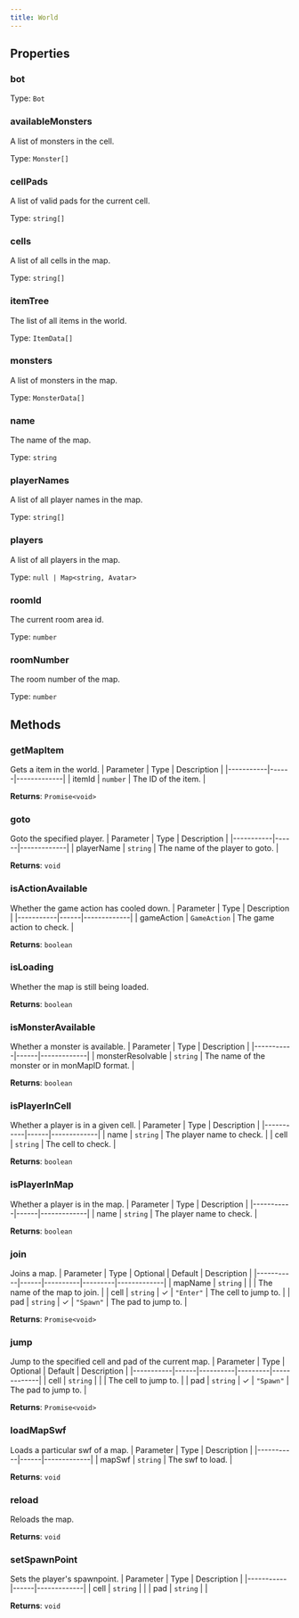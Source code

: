 ```yaml
---
title: World
---
```



## Properties
### bot

Type: `Bot`

### availableMonsters <Badge text="Getter" size="small" />	
A list of monsters in the cell.

Type: `Monster[]`

### cellPads <Badge text="Getter" size="small" />	
A list of valid pads for the current cell.

Type: `string[]`

### cells <Badge text="Getter" size="small" />	
A list of all cells in the map.

Type: `string[]`

### itemTree <Badge text="Getter" size="small" />	
The list of all items in the world.

Type: `ItemData[]`

### monsters <Badge text="Getter" size="small" />	
A list of monsters in the map.

Type: `MonsterData[]`

### name <Badge text="Getter" size="small" />	
The name of the map.

Type: `string`

### playerNames <Badge text="Getter" size="small" />	
A list of all player names in the map.

Type: `string[]`

### players <Badge text="Getter" size="small" />	
A list of all players in the map.

Type: `null | Map<string, Avatar>`

### roomId <Badge text="Getter" size="small" />	
The current room area id.

Type: `number`

### roomNumber <Badge text="Getter" size="small" />	
The room number of the map.

Type: `number`

## Methods

### getMapItem
Gets a item in the world.
| Parameter | Type | Description |
|-----------|------|-------------|
| itemId | `number` | The ID of the item. |

**Returns**: `Promise<void>`

### goto
Goto the specified player.
| Parameter | Type | Description |
|-----------|------|-------------|
| playerName | `string` | The name of the player to goto. |

**Returns**: `void`

### isActionAvailable
Whether the game action has cooled down.
| Parameter | Type | Description |
|-----------|------|-------------|
| gameAction | `GameAction` | The game action to check. |

**Returns**: `boolean`

### isLoading
Whether the map is still being loaded.

**Returns**: `boolean`

### isMonsterAvailable
Whether a monster is available.
| Parameter | Type | Description |
|-----------|------|-------------|
| monsterResolvable | `string` | The name of the monster or in monMapID format. |

**Returns**: `boolean`

### isPlayerInCell
Whether a player is in a given cell.
| Parameter | Type | Description |
|-----------|------|-------------|
| name | `string` | The player name to check. |
| cell | `string` | The cell to check. |

**Returns**: `boolean`

### isPlayerInMap
Whether a player is in the map.
| Parameter | Type | Description |
|-----------|------|-------------|
| name | `string` | The player name to check. |

**Returns**: `boolean`

### join
Joins a map.
| Parameter | Type | Optional | Default | Description |
|-----------|------|----------|---------|-------------|
| mapName | `string` |  |  | The name of the map to join. |
| cell | `string` | ✓ | `"Enter"` | The cell to jump to. |
| pad | `string` | ✓ | `"Spawn"` | The pad to jump to. |

**Returns**: `Promise<void>`

### jump
Jump to the specified cell and pad of the current map.
| Parameter | Type | Optional | Default | Description |
|-----------|------|----------|---------|-------------|
| cell | `string` |  |  | The cell to jump to. |
| pad | `string` | ✓ | `"Spawn"` | The pad to jump to. |

**Returns**: `Promise<void>`

### loadMapSwf
Loads a particular swf of a map.
| Parameter | Type | Description |
|-----------|------|-------------|
| mapSwf | `string` | The swf to load. |

**Returns**: `void`

### reload
Reloads the map.

**Returns**: `void`

### setSpawnPoint
Sets the player's spawnpoint.
| Parameter | Type | Description |
|-----------|------|-------------|
| cell | `string` |  |
| pad | `string` |  |

**Returns**: `void`

